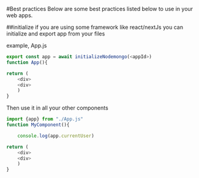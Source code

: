 #Best practices
Below are some best practices listed below to use in your web apps.


##initialize
if you are using some framework like react/nextJs you can initialize and export app from your files

example, App.js

```js
export const app = await initializeNodemongo(<appId>)
function App(){

return (
    <div>  
    <div>
    )
}

```
Then use it in all your other components

```js
import {app} from "./App.js"
function MyComponent(){

    console.log(app.currentUser)

return (
    <div>  
    <div>
    )
}

```

